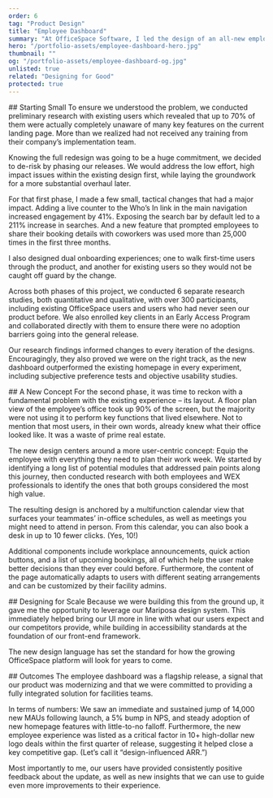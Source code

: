 ```yaml
---
order: 6
tag: "Product Design"
title: "Employee Dashboard"
summary: "At OfficeSpace Software, I led the design of an all-new employee dashboard, revitalizing the stale and underperforming workplace experience (WEX) aspect of our product, and directly leading to increased feature adoption and new client acquisition. The new experience balances the needs of our globally diverse user base, including those new to our product and those who have used it regularly for years."
hero: "/portfolio-assets/employee-dashboard-hero.jpg"
thumbnail: ""
og: "/portfolio-assets/employee-dashboard-og.jpg"
unlisted: true
related: "Designing for Good"
protected: true
---
```


<ProblemStatement
  label
  headline="Employees who logged into OfficeSpace were met with an unintuitive experience and inadequate tools for planning their workday."
  content="In the time since the employee landing page had last been updated—over eight years prior—it had become outdated and unable to adapt to the variety of workflows needed to serve different visitors. And with the trending consolidation of WEX/IWMS tools, our competitors had begun offering more modern, robust solutions. Our metrics showed a dwindling number of new users converting to MAUs, and an uptick in missed sales opportunities that could be tied to this competitive gap."
/>


<div className="caseStudyText">
  ## Starting Small
  To ensure we understood the problem, we conducted preliminary research with existing users which revealed that up to 70% of them were actually completely unaware of many key features on the current landing page. More than we realized had not received any training from their company’s implementation team.

  Knowing the full redesign was going to be a huge commitment, we decided to de-risk by phasing our releases. We would address the low effort, high impact issues within the existing design first, while laying the groundwork for a more substantial overhaul later.
</div>

<div className="caseStudyFigure">
  <Figure
    type="video"
    src="/portfolio-assets/employee-dashboard-1.mp4"
    width={1000}
    height={500}
    ambient
  />
</div>

<div className="caseStudyText">
  For that first phase, I made a few small, tactical changes that had a major impact. Adding a live counter to the Who’s In link in the main navigation increased engagement by 41%. Exposing the search bar by default led to a 211% increase in searches. And a new feature that prompted employees to share their booking details with coworkers was used more than 25,000 times in the first three months.

  I also designed dual onboarding experiences; one to walk first-time users through the product, and another for existing users so they would not be caught off guard by the change.
</div>

<Callout headline="Elevarting User Voices">
  Across both phases of this project, we conducted 6 separate research studies, both quantitative and qualitative, with over 300 participants, including existing OfficeSpace users and users who had never seen our product before. We also enrolled key clients in an Early Access Program and collaborated directly with them to ensure there were no adoption barriers going into the general release.

  Our research findings informed changes to every iteration of the designs. Encouragingly, they also proved we were on the right track, as the new dashboard outperformed the existing homepage in every experiment, including subjective preference tests and objective usability studies.
</Callout>

<div className="caseStudyText">
  ## A New Concept
  For the second phase, it was time to reckon with a fundamental problem with the existing experience – its layout. A floor plan view of the employee’s office took up 90% of the screen, but the majority were not using it to perform key functions that lived elsewhere. Not to mention that most users, in their own words, already knew what their office looked like. It was a waste of prime real estate.

  The new design centers around a more user-centric concept: Equip the employee with everything they need to plan their work week. We started by identifying a long list of potential modules that addressed pain points along this journey, then conducted research with both employees and WEX professionals to identify the ones that both groups considered the most high value.
</div>

<div className="caseStudyFigure">
  <Figure
    type="image"
    centered
    src="/portfolio-assets/employee-dashboard-2.jpg"
    alt="A screenshot of the new employee dashboard."
    caption="The new card-based layout presents multiple distinct features without feeling too busy or overwhelming. In testing, 87%+ rated this design positively after their initial encounter."
    width={1000}
    height={500}
    quality={100}
  />
</div>

<div className="caseStudyText">
  The resulting design is anchored by a multifunction calendar view that surfaces your teammates’ in-office schedules, as well as meetings you might need to attend in person. From this calendar, you can also book a desk in up to 10 fewer clicks. (Yes, 10!)

  Additional components include workplace announcements, quick action buttons, and a list of upcoming bookings, all of which help the user make better decisions than they ever could before. Furthermore, the content of the page automatically adapts to users with different seating arrangements and can be customized by their facility admins.
</div>

<div className="caseStudyFigure">
  <Figure
    type="image"
    centered
    src="/portfolio-assets/employee-dashboard-3.jpg"
    alt="A screenshot of the new employee dashboard on mobile." caption="Employees frequently book desks while while commuting to the office, so responsiveness was imperative."
    width={1000}
    height={700}
    quality={100}
  />
</div>

<div className="caseStudyText">
  ## Designing for Scale
  Because we were building this from the ground up, it gave me the opportunity to leverage our <Link href="/portfolio/designing-for-scale">Mariposa design system</Link>. This immediately helped bring our UI more in line with what our users expect and our competitors provide, while building in accessibility standards at the foundation of our front-end framework.

  The new design language has set the standard for how the growing OfficeSpace platform will look for years to come.
</div>

<div className="caseStudyFigure">
  <Figure
    type="image"
    centered
    src="/portfolio-assets/employee-dashboard-4.png"
    alt="A collage showing the design tokens that make up the new design system."
    width={1000}
    height={666}
    quality={100}
  />
</div>

<div className="caseStudyText">
  ## Outcomes
  The employee dashboard was a flagship release, a signal that our product was modernizing and that we were committed to providing a fully integrated solution for facilities teams.

  In terms of numbers: We saw an immediate and sustained jump of 14,000 new MAUs following launch, a 5% bump in NPS, and steady adoption of new homepage features with little-to-no falloff. Furthermore, the new employee experience was listed as a critical factor in 10+ high-dollar new logo deals within the first quarter of release, suggesting it helped close a key competitive gap. (Let’s call it “design-influenced ARR.”)

  Most importantly to me, our users have provided consistently positive feedback about the update, as well as new insights that we can use to guide even more improvements to their experience.
</div>

